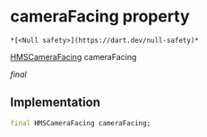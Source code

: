 # cameraFacing property

    *[<Null safety>](https://dart.dev/null-safety)*

[HMSCameraFacing](../../hmssdk_flutter/HMSCameraFacing-class) cameraFacing

_final_

## Implementation

```dart
final HMSCameraFacing cameraFacing;


```
